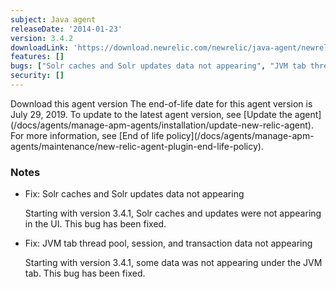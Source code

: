 ```yaml
---
subject: Java agent
releaseDate: '2014-01-23'
version: 3.4.2
downloadLink: 'https://download.newrelic.com/newrelic/java-agent/newrelic-agent/3.4.2/'
features: []
bugs: ["Solr caches and Solr updates data not appearing", "JVM tab thread pool, session, and transaction data not appearing"]
security: []
---
```


<ButtonGroup>
  <ButtonLink
    role="button"
    to="https://download.newrelic.com/newrelic/java-agent/newrelic-agent/3.4.2/"
    variant="primary"
  >
    Download this agent version
  </ButtonLink>
</ButtonGroup>

<Callout variant="important">
  The end-of-life date for this agent version is July 29, 2019. To update to the latest agent version, see [Update the agent](/docs/agents/manage-apm-agents/installation/update-new-relic-agent). For more information, see [End of life policy](/docs/agents/manage-apm-agents/maintenance/new-relic-agent-plugin-end-life-policy).
</Callout>

### Notes

* Fix: Solr caches and Solr updates data not appearing

  Starting with version 3.4.1, Solr caches and updates were not appearing in the UI. This bug has been fixed.
* Fix: JVM tab thread pool, session, and transaction data not appearing

  Starting with version 3.4.1, some data was not appearing under the JVM tab. This bug has been fixed.
